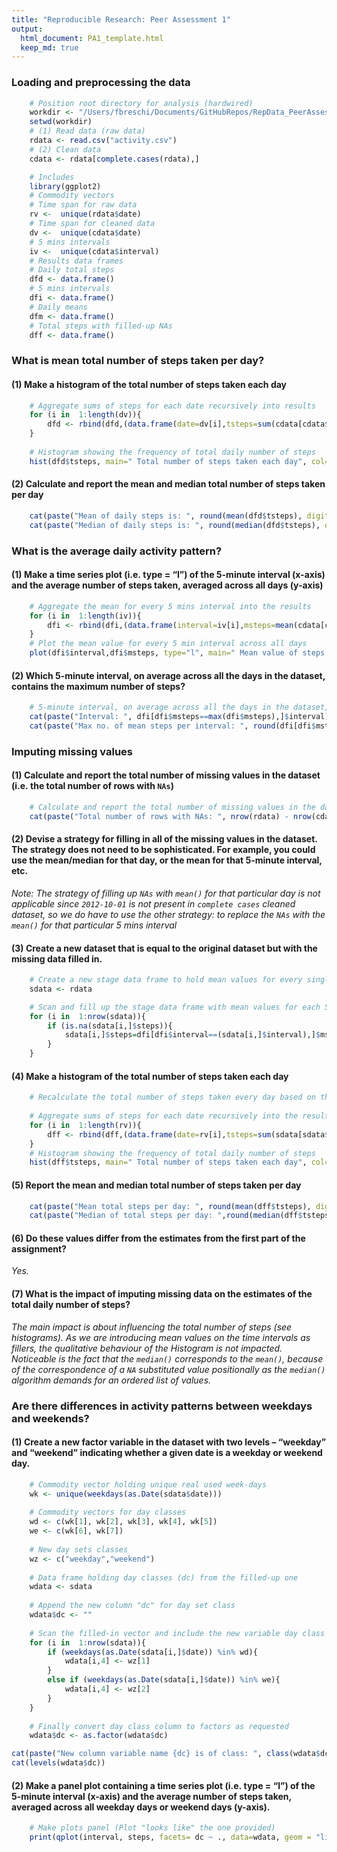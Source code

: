 ```yaml
---
title: "Reproducible Research: Peer Assessment 1"
output: 
  html_document: PA1_template.html
  keep_md: true
---
```


### Loading and preprocessing the data

```r
    # Position root directory for analysis (hardwired)
    workdir <- "/Users/fbreschi/Documents/GitHubRepos/RepData_PeerAssessment1"
    setwd(workdir)    
    # (1) Read data (raw data)
    rdata <- read.csv("activity.csv")    
    # (2) Clean data
    cdata <- rdata[complete.cases(rdata),]
```
```r
    # Includes
    library(ggplot2)
    # Commodity vectors    
    # Time span for raw data
    rv <-  unique(rdata$date)  
    # Time span for cleaned data
    dv <-  unique(cdata$date)    
    # 5 mins intervals
    iv <-  unique(cdata$interval)    
    # Results data frames    
    # Daily total steps
    dfd <- data.frame()   
    # 5 mins intervals
    dfi <- data.frame()
    # Daily means
    dfm <- data.frame()  
    # Total steps with filled-up NAs
    dff <- data.frame()
```

### What is mean total number of steps taken per day?

#### (1) Make a histogram of the total number of steps taken each day

```r
    # Aggregate sums of steps for each date recursively into results
    for (i in  1:length(dv)){ 
        dfd <- rbind(dfd,(data.frame(date=dv[i],tsteps=sum(cdata[cdata$date==dv[i],]$steps))))
    }
    
    # Histogram showing the frequency of total daily number of steps 
    hist(dfd$tsteps, main=" Total number of steps taken each day", col="yellow", breaks=5, xlab="Number of steps", xlim=c(0,25000),ylim=c(0,30))
```

#### (2) Calculate and report the mean and median total number of steps taken per day

```r
    cat(paste("Mean of daily steps is: ", round(mean(dfd$tsteps), digits=2)))
    cat(paste("Median of daily steps is: ", round(median(dfd$tsteps), digits=2)))
```

### What is the average daily activity pattern?
#### (1) Make a time series plot (i.e. type = "l") of the 5-minute interval (x-axis) and the average number of steps taken, averaged across all days (y-axis)

```r
    # Aggregate the mean for every 5 mins interval into the results
    for (i in  1:length(iv)){ 
        dfi <- rbind(dfi,(data.frame(interval=iv[i],msteps=mean(cdata[cdata$interval==iv[i],]$steps))))
    }   
    # Plot the mean value for every 5 min interval across all days
    plot(dfi$interval,dfi$msteps, type="l", main=" Mean value of steps per 5 mins interval", xlab="5 mins intervals", ylab="Average steps", xlim=c(0,2500),ylim=c(0,250), col="blue")
```

#### (2) Which 5-minute interval, on average across all the days in the dataset, contains the maximum number of steps?

```r
    # 5-minute interval, on average across all the days in the dataset, containing the maximum number of steps
    cat(paste("Interval: ", dfi[dfi$msteps==max(dfi$msteps),]$interval))
    cat(paste("Max no. of mean steps per interval: ", round(dfi[dfi$msteps==max(dfi$msteps),]$msteps, digits=2)))
```

### Imputing missing values

#### (1) Calculate and report the total number of missing values in the dataset (i.e. the total number of rows with ```NAs```)
```r
    # Calculate and report the total number of missing values in the dataset
    cat(paste("Total number of rows with NAs: ", nrow(rdata) - nrow(cdata)))
```

#### (2) Devise a strategy for filling in all of the missing values in the dataset. The strategy does not need to be sophisticated. For example, you could use the mean/median for that day, or the mean for that 5-minute interval, etc.
*Note: The strategy of filling up ```NAs``` with ```mean()``` for that particular day is not applicable since ```2012-10-01``` is not present in ```complete cases``` cleaned dataset, so we do have to use the other strategy: to replace the ```NAs``` with the ```mean()``` for that particular 5 mins interval*

#### (3) Create a new dataset that is equal to the original dataset but with the missing data filled in.

```r
    # Create a new stage data frame to hold mean values for every single day from raw data accordingly with strategy
    sdata <- rdata

    # Scan and fill up the stage data frame with mean values for each 5 min interval (we do already have that info)
    for (i in  1:nrow(sdata)){ 
        if (is.na(sdata[i,]$steps)){
            sdata[i,]$steps=dfi[dfi$interval==(sdata[i,]$interval),]$msteps
        }
    }
```

#### (4) Make a histogram of the total number of steps taken each day

```r
    # Recalculate the total number of steps taken every day based on the new data frame
    
    # Aggregate sums of steps for each date recursively into the results dfd
    for (i in  1:length(rv)){ 
        dff <- rbind(dff,(data.frame(date=rv[i],tsteps=sum(sdata[sdata$date==rv[i],]$steps))))
    }
    # Histogram showing the frequency of total daily number of steps 
    hist(dff$tsteps, main=" Total number of steps taken each day", col="yellow", breaks=5, xlab="Number of steps", xlim=c(0,25000),ylim=c(0,40))
```

#### (5) Report the mean and median total number of steps taken per day

```r
    cat(paste("Mean total steps per day: ", round(mean(dff$tsteps), digits=2)))
    cat(paste("Median of total steps per day: ",round(median(dff$tsteps), digits=2)))
```

#### (6) Do these values differ from the estimates from the first part of the assignment? 

*Yes.*

#### (7) What is the impact of imputing missing data on the estimates of the total daily number of steps?

*The main impact is about influencing the total number of steps (see histograms). As we are introducing mean values on the time intervals as fillers, the qualitative behaviour of the Histogram is not impacted. Noticeable is the fact that the ```median()``` corresponds to the ```mean()```, because of the correspondence of a ```NA``` substituted value positionally as the ```median()``` algorithm demands for an ordered list of values.*

### Are there differences in activity patterns between weekdays and weekends?

#### (1) Create a new factor variable in the dataset with two levels -- "weekday" and "weekend" indicating whether a given date is a weekday or weekend day.

```r
    # Commodity vector holding unique real used week-days
    wk <- unique(weekdays(as.Date(sdata$date))) 
    
    # Commodity vectors for day classes
    wd <- c(wk[1], wk[2], wk[3], wk[4], wk[5])
    we <- c(wk[6], wk[7])
    
    # New day sets classes
    wz <- c("weekday","weekend")
    
    # Data frame holding day classes (dc) from the filled-up one
    wdata <- sdata
    
    # Append the new column "dc" for day set class
    wdata$dc <- ""
    
    # Scan the filled-in vector and include the new variable day class as "weekday" | "weekend"
    for (i in  1:nrow(sdata)){ 
        if (weekdays(as.Date(sdata[i,]$date)) %in% wd){
            wdata[i,4] <- wz[1]
        }
        else if (weekdays(as.Date(sdata[i,]$date)) %in% we){
            wdata[i,4] <- wz[2]
        }
    }
    
    # Finally convert day class column to factors as requested
    wdata$dc <- as.factor(wdata$dc)
 ```
```r
cat(paste("New column variable name {dc} is of class: ", class(wdata$dc)))
cat(levels(wdata$dc))
```

#### (2) Make a panel plot containing a time series plot (i.e. type = "l") of the 5-minute interval (x-axis) and the average number of steps taken, averaged across all weekday days or weekend days (y-axis).

```r
    # Make plots panel (Plot "looks like" the one provided)
    print(qplot(interval, steps, facets= dc ~ ., data=wdata, geom = "line", xlab="Interval", ylab="Number of Steps", main=c("WeekDays-WeekEnds comparison panel")))
```


